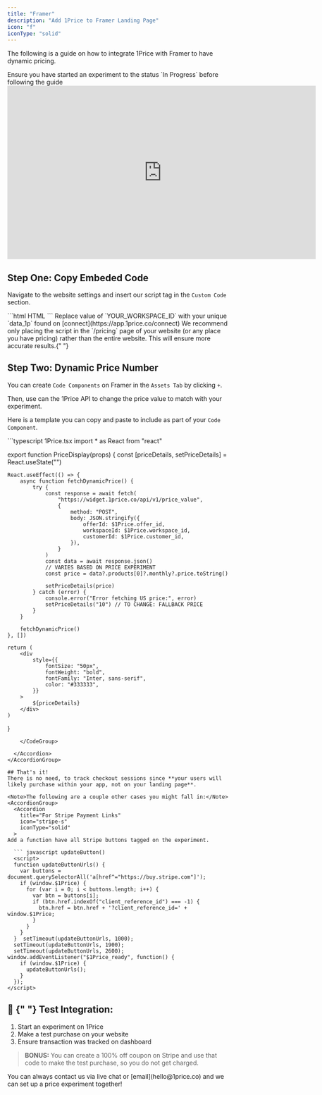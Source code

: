 ```yaml
---
title: "Framer"
description: "Add 1Price to Framer Landing Page"
icon: "f"
iconType: "solid"
---
```


The following is a guide on how to integrate 1Price with Framer to have dynamic pricing.

<Warning>
  Ensure you have started an experiment to the status `In Progress` before
  following the guide
</Warning>
<Frame>
  <iframe
    autoplay
    width="700"
    height="394"
    src="https://www.youtube.com/embed/LAkAyY0L-XQ?si=Fghp85d6DmpUScdC"
    title="How to Add 1Price into Framer "
    frameborder="0"
    allow="accelerometer; autoplay; clipboard-write; encrypted-media; gyroscope; picture-in-picture"
    allowfullscreen
  ></iframe>
</Frame>

## Step One: Copy Embeded Code

Navigate to the website settings and insert our script tag in the `Custom Code` section.

<CodeGroup>
  ```html HTML
  <script
    src="https://widget.1price.co/script.js"
    data-1p="YOUR_WORKSPACE_ID"
    defer
  ></script>
  ```
</CodeGroup>

<Warning>
  Replace value of `YOUR_WORKSPACE_ID` with your unique `data_1p` found on
  [connect](https://app.1price.co/connect)
</Warning>

<Tip>
  We recommend only placing the script in the `/pricing` page of your website
  (or any place you have pricing) rather than the entire website. This will
  ensure more accurate results.{" "}
</Tip>

## Step Two: Dynamic Price Number

You can create `Code Components` on Framer in the `Assets Tab` by clicking `+`.

Then, use can the 1Price API to change the price value to match with your experiment.

Here is a template you can copy and paste to include as part of your `Code Component`.

<AccordionGroup>
  <Accordion
    title="[TEMPLATE] Dynamic Price "
    icon="code"
    iconType="solid"
  >
  <CodeGroup>
 ```typescript 1Price.tsx
import * as React from "react"

export function PriceDisplay(props) {
    const [priceDetails, setPriceDetails] = React.useState("")

    React.useEffect(() => {
        async function fetchDynamicPrice() {
            try {
                const response = await fetch(
                    "https://widget.1price.co/api/v1/price_value",
                    {
                        method: "POST",
                        body: JSON.stringify({
                            offerId: $1Price.offer_id,
                            workspaceId: $1Price.workspace_id,
                            customerId: $1Price.customer_id,
                        }),
                    }
                )
                const data = await response.json()
                // VARIES BASED ON PRICE EXPERIMENT
                const price = data?.products[0]?.monthly?.price.toString()

                setPriceDetails(price)
            } catch (error) {
                console.error("Error fetching US price:", error)
                setPriceDetails("10") // TO CHANGE: FALLBACK PRICE
            }
        }

        fetchDynamicPrice()
    }, [])

    return (
        <div
            style={{
                fontSize: "50px",
                fontWeight: "bold",
                fontFamily: "Inter, sans-serif",
                color: "#333333",
            }}
        >
            ${priceDetails}
        </div>
    )

}

````
    </CodeGroup>

  </Accordion>
</AccordionGroup>

## That's it!
There is no need, to track checkout sessions since **your users will likely purchase within your app, not on your landing page**.

<Note>The following are a couple other cases you might fall in:</Note>
<AccordionGroup>
  <Accordion
    title="For Stripe Payment Links"
    icon="stripe-s"
    iconType="solid"
  >
Add a function have all Stripe buttons tagged on the experiment.

  ``` javascript updateButton()
  <script>
  function updateButtonUrls() {
    var buttons = document.querySelectorAll('a[href^="https://buy.stripe.com"]');
    if (window.$1Price) {
      for (var i = 0; i < buttons.length; i++) {
        var btn = buttons[i];
        if (btn.href.indexOf("client_reference_id") === -1) {
          btn.href = btn.href + '?client_reference_id=' + window.$1Price;
        }
      }
    }
  }  setTimeout(updateButtonUrls, 1000);
  setTimeout(updateButtonUrls, 1900);
  setTimeout(updateButtonUrls, 2600);  window.addEventListener("$1Price_ready", function() {
    if (window.$1Price) {
      updateButtonUrls();
    }
  });
</script>
````

</Accordion>
</AccordionGroup>

## 🧪 ​{" "} Test Integration:

1. Start an experiment on 1Price <br/>
2. Make a test purchase on your website
3. Ensure transaction was tracked on dashboard

> **BONUS:** You can create a 100% off coupon on Stripe and use that code to make the test purchase, so you do not get charged.

<Tip>
  You can always contact us via live chat or [email](hello@1price.co) and we can
  set up a price experiment together!
</Tip>
